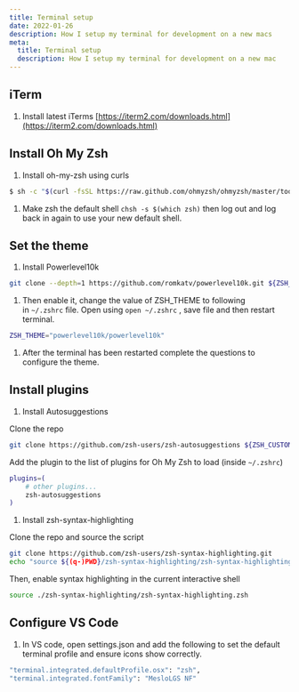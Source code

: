 ```yaml
---
title: Terminal setup
date: 2022-01-26
description: How I setup my terminal for development on a new macs
meta:
  title: Terminal setup
  description: How I setup my terminal for development on a new mac
---
```


## iTerm

1. Install latest iTerms [https://iterm2.com/downloads.html](https://iterm2.com/downloads.html)

## Install Oh My Zsh

1. Install oh-my-zsh using curls

```bash
$ sh -c "$(curl -fsSL https://raw.github.com/ohmyzsh/ohmyzsh/master/tools/install.sh)"
```

1. Make zsh the default shell `chsh -s $(which zsh)` then log out and log back in again to use your new default shell.

## Set the theme

1. Install Powerlevel10k

```bash
git clone --depth=1 https://github.com/romkatv/powerlevel10k.git ${ZSH_CUSTOM:-$HOME/.oh-my-zsh/custom}/themes/powerlevel10k
```

1. Then enable it, change the value of ZSH_THEME to following in `~/.zshrc` file. Open using `open ~/.zshrc` , save file and then restart terminal.

```bash
ZSH_THEME="powerlevel10k/powerlevel10k"
```

1. After the terminal has been restarted complete the questions to configure the theme.

## Install plugins

1. Install Autosuggestions

Clone the repo

```bash
git clone https://github.com/zsh-users/zsh-autosuggestions ${ZSH_CUSTOM:-~/.oh-my-zsh/custom}/plugins/zsh-autosuggestions
```

Add the plugin to the list of plugins for Oh My Zsh to load (inside `~/.zshrc`)

```bash
plugins=(
    # other plugins...
    zsh-autosuggestions
)
```

1. Install zsh-syntax-highlighting

Clone the repo and source the script

```bash
git clone https://github.com/zsh-users/zsh-syntax-highlighting.git
echo "source ${(q-)PWD}/zsh-syntax-highlighting/zsh-syntax-highlighting.zsh" >> ${ZDOTDIR:-$HOME}/.zshrc
```

Then, enable syntax highlighting in the current interactive shell

```bash
source ./zsh-syntax-highlighting/zsh-syntax-highlighting.zsh
```

## Configure VS Code

1. In VS code, open settings.json and add the following to set the default terminal profile and ensure icons show correctly.

```bash
"terminal.integrated.defaultProfile.osx": "zsh",
"terminal.integrated.fontFamily": "MesloLGS NF"
```
